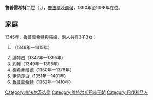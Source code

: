 {{Multiple issues|
{{Expand language|1=en|time=2021-03-14T08:15:48+00:00}}
{{Unreferenced|time=2021-03-14T08:15:48+00:00}}
}}
{{Infobox noble
| name        = 魯普雷希特二世
| image       = Ruprecht und Gattin 2.jpg
| succession  = 普法爾茨選侯
| reign       = 1390年2月16日 — 1398年1月6日
| predecessor = [[魯普雷希特一世_(普法爾茨)|魯普雷希特一世]]
| successor   = [[鲁普雷希特_(德意志)|魯普雷希特三世]]
| birth_date  = {{birth date|1325|5|12|df=y}}
| birth_place = [[安貝格|安貝格]]
| death_date  = {{death date and age|1398|1|6|1325|5|12|df=yes}}
| death_place = 安貝格
| noble family= [[維特爾斯巴赫王朝|維特爾斯巴赫王朝]]
| father      = [[普法爾茨的阿道夫|普法爾茨的阿道夫]]
| mother      = [[厄廷根的伊爾門加德|厄廷根的伊爾門加德]]
}}
'''魯普雷希特二世'''（{{lang-de|Ruprecht II.}}，{{bd|1325年|5月12日|1398年|1月6日}}），[[普法尔茨统治者列表|普法爾茨選侯]]，1390年至1398年在位。

== 家庭 ==
1345年，魯普雷希特與{{le|西西里的貝亞特麗切 (1326-1365)|Beatrice of Sicily (1326–1365)|西西里的貝亞特麗切}}結婚，兩人共有3子3女：
# {{link-de|普法爾茨的安娜|Anna von der Pfalz (Herzogtum Berg)|安娜}}（1346年—1415年）
# 腓特烈（1347年—1395年）
# 約翰（1349年—1395年）
# 梅希蒂爾德（1350年—1378年）
# 伊莉莎白（1351年—1401年）
# [[鲁普雷希特_(德意志)|魯普雷希特]]（1352年—1410年）

[[Category:普法尔茨选侯|Category:普法尔茨选侯]]
[[Category:维特尔斯巴赫王朝|Category:维特尔斯巴赫王朝]]
[[Category:巴伐利亞人|Category:巴伐利亞人]]